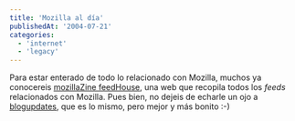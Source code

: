 ```yaml
---
title: 'Mozilla al día'
publishedAt: '2004-07-21'
categories:
  - 'internet'
  - 'legacy'
---
```


Para estar enterado de todo lo relacionado con Mozilla, muchos ya conocereis [mozillaZine feedHouse](http://feedhouse.mozillazine.org/), una web que recopila todos los _feeds_ relacionados con Mozilla. Pues bien, no dejeis de echarle un ojo a [blogupdates](http://gemal.dk/mozilla/blogupdates.html), que es lo mismo, pero mejor y más bonito :-)
